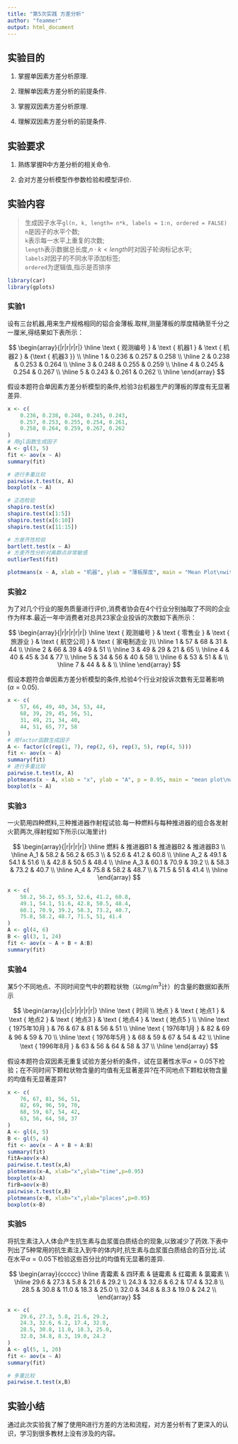 ---
title: "第5次实践 方差分析"
author: "feammer"
output: html_document
---

## 实验目的

1. 掌握单因素方差分析原理.

2. 理解单因素方差分析的前提条件.

3. 掌握双因素方差分析原理.

4. 理解双因素方差分析的前提条件.


## 实验要求

1. 熟练掌握R中方差分析的相关命令.

2. 会对方差分析模型作参数检验和模型评价.

## 实验内容

> 生成因子水平`gl(n, k, length= n*k, labels = 1:n, ordered = FALSE)`  
> `n`是因子的水平个数;  
> `k`表示每一水平上重复的次数;  
> `length`表示数据总长度,$n\cdot k < length$时对因子轮询标记水平;  
> `labels`对因子的不同水平添加标签;  
> `ordered`为逻辑值,指示是否排序

```{r message=FALSE}
library(car)
library(gplots)
```

### 实验1

设有三台机器,用来生产规格相同的铝合金薄板.取样,测量薄板的厚度精确至千分之一厘米,得结果如下表所示：

$$
\begin{array}{|r|r|r|r|}
\hline \text { 观测编号 } & \text { 机器1 } & \text { 机器2 } & {\text { 机器3 }} \\
\hline 1 & 0.236 & 0.257 & 0.258 \\
\hline 2 & 0.238 & 0.253 & 0.264 \\
\hline 3 & 0.248 & 0.255 & 0.259 \\
\hline 4 & 0.245 & 0.254 & 0.267 \\
\hline 5 & 0.243 & 0.261 & 0.262 \\
\hline
\end{array}
$$

假设本题符合单因素方差分析模型的条件,检验3台机器生产的薄板的厚度有无显著差异.

```{r}
x <- c(
    0.236, 0.238, 0.248, 0.245, 0.243,
    0.257, 0.253, 0.255, 0.254, 0.261,
    0.258, 0.264, 0.259, 0.267, 0.262
)
# 用gl函数生成因子
A <- gl(3, 5)
fit <- aov(x ~ A)
summary(fit)

# 进行多重比较
pairwise.t.test(x, A)
boxplot(x ~ A)

# 正态检验
shapiro.test(x)
shapiro.test(x[1:5])
shapiro.test(x[6:10])
shapiro.test(x[11:15])

# 方差齐性检验
bartlett.test(x ~ A)
# 方差齐性分析对离群点非常敏感
outlierTest(fit)

plotmeans(x ~ A, xlab = "机器", ylab = "薄板厚度", main = "Mean Plot\nwith 95%CI")
```

### 实验2

为了对几个行业的服务质量进行评价,消费者协会在4个行业分别抽取了不同的企业作为样本.最近一年中消费者对总共23家企业投诉的次数如下表所示：

$$
\begin{array}{|r|r|r|r|r|}
\hline \text { 观测编号 } & \text { 零售业 } & \text { 旅游业 } & \text { 航空公司 } & \text { 家电制造业 }\\
\hline 1 & 57 & 68 & 31 & 44 \\
\hline 2 & 66 & 39 & 49 & 51 \\
\hline 3 & 49 & 29 & 21 & 65 \\
\hline 4 & 40 & 45 & 34 & 77 \\
\hline 5 & 34 & 56 & 40 & 58 \\
\hline 6 & 53 & 51 & & \\
\hline 7 & 44 & & & \\
\hline
\end{array}
$$

假设本题符合单因素方差分析模型的条件,检验4个行业对投诉次数有无显著影响($\alpha=0.05$).

```{r}
x <- c(
    57, 66, 49, 40, 34, 53, 44,
    68, 39, 29, 45, 56, 51,
    31, 49, 21, 34, 40,
    44, 51, 65, 77, 58
)
# 用factor函数生成因子
A <- factor(c(rep(1, 7), rep(2, 6), rep(3, 5), rep(4, 5)))
fit <- aov(x ~ A)
summary(fit)
# 进行多重比较
pairwise.t.test(x, A)
plotmeans(x ~ A, xlab = "x", ylab = "A", p = 0.95, main = "mean plot\nwith 95% CI")
boxplot(x ~ A)
```

### 实验3

一火箭用四种燃料,三种推进器作射程试验.每一种燃料与每种推进器的组合各发射火箭两次,得射程如下所示(以海里计)

$$
\begin{array}{|r|r|r|r|}
\hline 燃料 & 推进器B1 & 推进器B2 & 推进器B3 \\
\hline A_1 & 58.2  &  56.2  &  65.3  \\
           & 52.6  &  41.2  &  60.8  \\
\hline A_2 & 49.1  &  54.1  &  51.6  \\
           & 42.8  &  50.5  &  48.4  \\
\hline A_3 & 60.1  &  70.9  &  39.2  \\
           & 58.3  &  73.2  &  40.7  \\
\hline A_4 & 75.8  &  58.2  &  48.7  \\
           & 71.5  & 51 &  41.4 \\
\hline
\end{array}
$$

```{r}
x <- c(
    58.2, 56.2, 65.3, 52.6, 41.2, 60.8,
    49.1, 54.1, 51.6, 42.8, 50.5, 48.4,
    60.1, 70.9, 39.2, 58.3, 73.2, 40.7,
    75.8, 58.2, 48.7, 71.5, 51, 41.4
)
A <- gl(4, 6)
B <- gl(3, 1, 24)
fit <- aov(x ~ A + B + A:B)
summary(fit)
```

### 实验4

某5个不同地点、不同时间空气中的颗粒状物（以$mg/m^3$计）的含量的数据如表所示

$$
\begin{array}{|c|r|r|r|r|r|}
\hline \text { 时间 \\ 地点 } & \text { 地点1 } & \text { 地点2 } & \text { 地点3 } & \text { 地点4 } & \text { 地点5 } \\
\hline \text { 1975年10月 } & 76 & 67 & 81 & 56 & 51 \\
\hline \text { 1976年1月 } & 82 & 69 & 96 & 59 & 70 \\
\hline \text { 1976年5月 } & 68 & 59 & 67 & 54 & 42 \\
\hline \text { 1996年8月 } & 63 & 56 & 64 & 58 & 37 \\
\hline
\end{array}
$$

假设本题符合双因素无重复试验方差分析的条件，试在显著性水平$\alpha=0.05$下检验；在不同时间下颗粒状物含量的均值有无显著差异?在不同地点下颗粒状物含量的均值有无显著差异?

```{r}
x <- c(
    76, 67, 81, 56, 51,
    82, 69, 96, 59, 70,
    68, 59, 67, 54, 42,
    63, 56, 64, 58, 37
)
A <- gl(4, 5)
B <- gl(5, 4)
fit <- aov(x ~ A + B + A:B)
summary(fit)
fitA=aov(x~A)
pairwise.t.test(x,A)
plotmeans(x~A, xlab="x",ylab="time",p=0.95)
boxplot(x~A)
firB=aov(x~B)
pairwise.t.test(x,B)
plotmeans(x~B, xlab="x",ylab="places",p=0.95)
boxplot(x~B)
```

### 实验5

将抗生素注入人体会产生抗生素与血浆蛋白质结合的现象,以致减少了药效.下表中列出了5种常用的抗生素注入到牛的体内时,抗生素与血浆蛋白质结合的百分比.试在水平$\alpha=0.05$下检验这些百分比的均值有无显著的差异.

$$
\begin{array}{ccccc}
\hline 青霉素 & 四环素 & 链霉素 & 红霉素 & 氯霉素 \\
\hline 29.6 & 27.3 & 5.8 & 21.6 & 29.2 \\
24.3 & 32.6 & 6.2 & 17.4 & 32.8 \\
28.5 & 30.8 & 11.0 & 18.3 & 25.0 \\
32.0 & 34.8 & 8.3 & 19.0 & 24.2 \\
\end{array}
$$

```{r}
x <- c(
    29.6, 27.3, 5.8, 21.6, 29.2,
    24.3, 32.6, 6.2, 17.4, 32.8,
    28.5, 30.8, 11.0, 18.3, 25.0,
    32.0, 34.8, 8.3, 19.0, 24.2
)
A <- gl(5, 1, 20)
fit <- aov(x ~ A)
summary(fit)

# 多重比较
pairwise.t.test(x,B)
```

## 实验小结

通过此次实验我了解了使用R进行方差的方法和流程，对方差分析有了更深入的认识，学习到很多教材上没有涉及的内容。